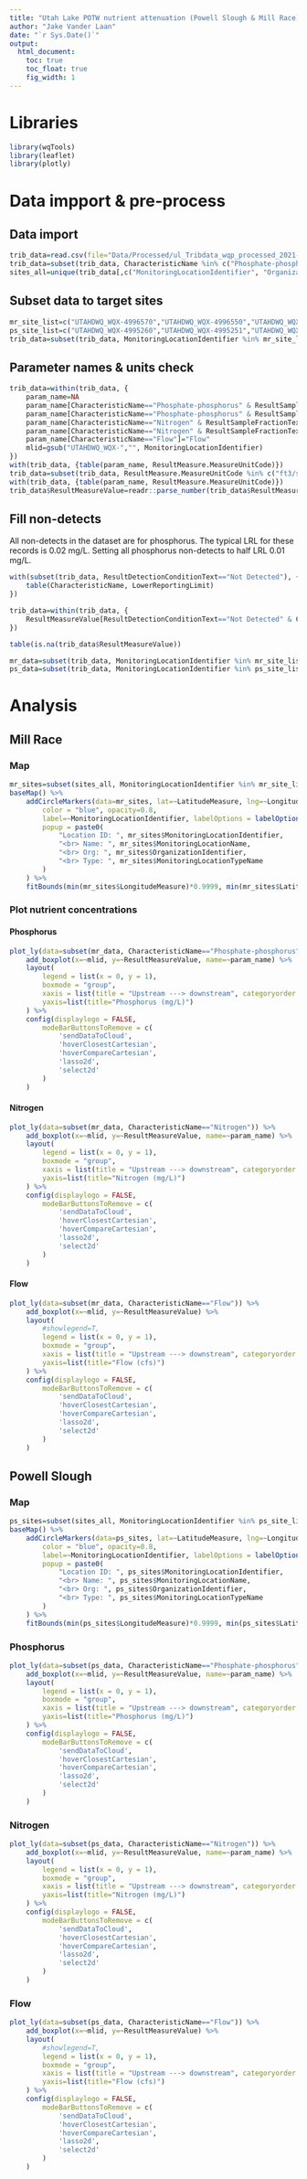 ```yaml
---
title: "Utah Lake POTW nutrient attenuation (Powell Slough & Mill Race)"
author: "Jake Vander Laan"
date: "`r Sys.Date()`"
output:
  html_document:
    toc: true  
    toc_float: true
    fig_width: 1
---
```


# Libraries
```r
library(wqTools)
library(leaflet)
library(plotly)
```

# Data impport & pre-process
## Data import
```r
trib_data=read.csv(file="Data/Processed/ul_Tribdata_wqp_processed_2021-03-02.csv")
trib_data=subset(trib_data, CharacteristicName %in% c("Phosphate-phosphorus","Nitrogen","Flow"))
sites_all=unique(trib_data[,c("MonitoringLocationIdentifier", "OrganizationIdentifier", "MonitoringLocationName", "MonitoringLocationTypeName", "LatitudeMeasure", "LongitudeMeasure")])
```

## Subset data to target sites
```r
mr_site_list=c("UTAHDWQ_WQX-4996570","UTAHDWQ_WQX-4996550","UTAHDWQ_WQX-4996555","UTAHDWQ_WQX-4996566","UTAHDWQ_WQX-4996630","UTAHDWQ_WQX-4996540") #Upstream to downstream order
ps_site_list=c("UTAHDWQ_WQX-4995260","UTAHDWQ_WQX-4995251","UTAHDWQ_WQX-4995252","UTAHDWQ_WQX-4995255","UTAHDWQ_WQX-4995256","UTAHDWQ_WQX-4995258","UTAHDWQ_WQX-4995210","UTAHDWQ_WQX-4995230") #Upstream to downstream order
trib_data=subset(trib_data, MonitoringLocationIdentifier %in% mr_site_list | MonitoringLocationIdentifier %in% ps_site_list)
```


## Parameter names & units check
```r
trib_data=within(trib_data, {
	param_name=NA
	param_name[CharacteristicName=="Phosphate-phosphorus" & ResultSampleFractionText=="Total"]="Total phosphorus"
	param_name[CharacteristicName=="Phosphate-phosphorus" & ResultSampleFractionText=="Dissolved"]="Dissolved phosphorus"
	param_name[CharacteristicName=="Nitrogen" & ResultSampleFractionText=="Total"]="Total nitrogen"
	param_name[CharacteristicName=="Nitrogen" & ResultSampleFractionText=="Dissolved"]="Dissolved nitrogen"
	param_name[CharacteristicName=="Flow"]="Flow"
	mlid=gsub("UTAHDWQ_WQX-","", MonitoringLocationIdentifier)
})
with(trib_data, {table(param_name, ResultMeasure.MeasureUnitCode)})
trib_data=subset(trib_data, ResultMeasure.MeasureUnitCode %in% c("ft3/sec","mg/l"))
with(trib_data, {table(param_name, ResultMeasure.MeasureUnitCode)})
trib_data$ResultMeasureValue=readr::parse_number(trib_data$ResultMeasureValue) #Note - 1 flow value was marked as <1, this is converted to 1 here
```

## Fill non-detects
All non-detects in the dataset are for phosphorus. The typical LRL for these records is 0.02 mg/L. Setting all phosphorus non-detects to half LRL 0.01 mg/L.
```r
with(subset(trib_data, ResultDetectionConditionText=="Not Detected"), {
	table(CharacteristicName, LowerReportingLimit)
})

trib_data=within(trib_data, {
	ResultMeasureValue[ResultDetectionConditionText=="Not Detected" & CharacteristicName=="Phosphate-phosphorus"]=0.01
})

table(is.na(trib_data$ResultMeasureValue))

mr_data=subset(trib_data, MonitoringLocationIdentifier %in% mr_site_list)
ps_data=subset(trib_data, MonitoringLocationIdentifier %in% ps_site_list)


```

# Analysis

## Mill Race
### Map
```r
mr_sites=subset(sites_all, MonitoringLocationIdentifier %in% mr_site_list)
baseMap() %>% 
	addCircleMarkers(data=mr_sites, lat=~LatitudeMeasure, lng=~LongitudeMeasure, group="Sites", 
		color = "blue", opacity=0.8,
		label=~MonitoringLocationIdentifier, labelOptions = labelOptions(noHide = T),
		popup = paste0(
			"Location ID: ", mr_sites$MonitoringLocationIdentifier,
			"<br> Name: ", mr_sites$MonitoringLocationName,
			"<br> Org: ", mr_sites$OrganizationIdentifier,
			"<br> Type: ", mr_sites$MonitoringLocationTypeName
		)
	) %>% 
	fitBounds(min(mr_sites$LongitudeMeasure)*0.9999, min(mr_sites$LatitudeMeasure)*0.9999, max(mr_sites$LongitudeMeasure)*1.0001, max(mr_sites$LatitudeMeasure)*1.0001)
```

### Plot nutrient concentrations

#### Phosphorus
```r
plot_ly(data=subset(mr_data, CharacteristicName=="Phosphate-phosphorus")) %>%
	add_boxplot(x=~mlid, y=~ResultMeasureValue, name=~param_name) %>% 
	layout(
		legend = list(x = 0, y = 1),
		boxmode = "group",
		xaxis = list(title = "Upstream ---> downstream", categoryorder = "array", categoryarray = c("4996570","4996550","4996555","4996566","4996630","4996540")),
		yaxis=list(title="Phosphorus (mg/L)")
	) %>% 
	config(displaylogo = FALSE,
		modeBarButtonsToRemove = c(
			'sendDataToCloud',
			'hoverClosestCartesian',
			'hoverCompareCartesian',
			'lasso2d',
			'select2d'
		)
	)

```

#### Nitrogen
```r
plot_ly(data=subset(mr_data, CharacteristicName=="Nitrogen")) %>%
	add_boxplot(x=~mlid, y=~ResultMeasureValue, name=~param_name) %>% 
	layout(
		legend = list(x = 0, y = 1),
		boxmode = "group",
		xaxis = list(title = "Upstream ---> downstream", categoryorder = "array", categoryarray = c("4996570","4996550","4996555","4996566","4996630","4996540")),
		yaxis=list(title="Nitrogen (mg/L)")
	) %>% 
	config(displaylogo = FALSE,
		modeBarButtonsToRemove = c(
			'sendDataToCloud',
			'hoverClosestCartesian',
			'hoverCompareCartesian',
			'lasso2d',
			'select2d'
		)
	)
```

#### Flow
```r
plot_ly(data=subset(mr_data, CharacteristicName=="Flow")) %>%
	add_boxplot(x=~mlid, y=~ResultMeasureValue) %>% 
	layout(
		#showlegend=T,
		legend = list(x = 0, y = 1),
		boxmode = "group",
		xaxis = list(title = "Upstream ---> downstream", categoryorder = "array", categoryarray = c("4996570","4996550","4996555","4996566","4996630","4996540")),
		yaxis=list(title="Flow (cfs)")
	) %>% 
	config(displaylogo = FALSE,
		modeBarButtonsToRemove = c(
			'sendDataToCloud',
			'hoverClosestCartesian',
			'hoverCompareCartesian',
			'lasso2d',
			'select2d'
		)
	)

```



## Powell Slough

### Map
```r
ps_sites=subset(sites_all, MonitoringLocationIdentifier %in% ps_site_list)
baseMap() %>% 
	addCircleMarkers(data=ps_sites, lat=~LatitudeMeasure, lng=~LongitudeMeasure, group="Sites", 
		color = "blue", opacity=0.8,
		label=~MonitoringLocationIdentifier, labelOptions = labelOptions(noHide = T),
		popup = paste0(
			"Location ID: ", ps_sites$MonitoringLocationIdentifier,
			"<br> Name: ", ps_sites$MonitoringLocationName,
			"<br> Org: ", ps_sites$OrganizationIdentifier,
			"<br> Type: ", ps_sites$MonitoringLocationTypeName
		)
	) %>% 
	fitBounds(min(ps_sites$LongitudeMeasure)*0.9999, min(ps_sites$LatitudeMeasure)*0.9999, max(ps_sites$LongitudeMeasure)*1.0001, max(ps_sites$LatitudeMeasure)*1.0001)
```

### Phosphorus
```r
plot_ly(data=subset(ps_data, CharacteristicName=="Phosphate-phosphorus")) %>%
	add_boxplot(x=~mlid, y=~ResultMeasureValue, name=~param_name) %>% 
	layout(
		legend = list(x = 0, y = 1),
		boxmode = "group",
		xaxis = list(title = "Upstream ---> downstream", categoryorder = "array", categoryarray = c("4995260","4995251","4995252","4995255","4995256","4995258","4995210","4995230")),
		yaxis=list(title="Phosphorus (mg/L)")
	) %>% 
	config(displaylogo = FALSE,
		modeBarButtonsToRemove = c(
			'sendDataToCloud',
			'hoverClosestCartesian',
			'hoverCompareCartesian',
			'lasso2d',
			'select2d'
		)
	)

```

### Nitrogen
```r
plot_ly(data=subset(ps_data, CharacteristicName=="Nitrogen")) %>%
	add_boxplot(x=~mlid, y=~ResultMeasureValue, name=~param_name) %>% 
	layout(
		legend = list(x = 0, y = 1),
		boxmode = "group",
		xaxis = list(title = "Upstream ---> downstream", categoryorder = "array", categoryarray = c("4995260","4995251","4995252","4995255","4995256","4995258","4995210","4995230")),
		yaxis=list(title="Nitrogen (mg/L)")
	) %>% 
	config(displaylogo = FALSE,
		modeBarButtonsToRemove = c(
			'sendDataToCloud',
			'hoverClosestCartesian',
			'hoverCompareCartesian',
			'lasso2d',
			'select2d'
		)
	)
```

### Flow
```r
plot_ly(data=subset(ps_data, CharacteristicName=="Flow")) %>%
	add_boxplot(x=~mlid, y=~ResultMeasureValue) %>% 
	layout(
		#showlegend=T,
		legend = list(x = 0, y = 1),
		boxmode = "group",
		xaxis = list(title = "Upstream ---> downstream", categoryorder = "array", categoryarray = c("4995260","4995251","4995252","4995255","4995256","4995258","4995210","4995230")),
		yaxis=list(title="Flow (cfs)")
	) %>% 
	config(displaylogo = FALSE,
		modeBarButtonsToRemove = c(
			'sendDataToCloud',
			'hoverClosestCartesian',
			'hoverCompareCartesian',
			'lasso2d',
			'select2d'
		)
	)

```


